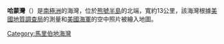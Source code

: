 {{unreferenced|time=2013-10-27T08:41:03+00:00}}
{{coord|74|15|S|110|52|W|source:GNIS|display=title}}

'''哈蒙灣'''（{{lang-en|Harmon Bay}}）是[[南極洲|南極洲]]的海灣，位於[[熊號半島|熊號半島]]的北端，寬約13公里，該海灣根據[[美國地質調查局|美國地質調查局]]的測量和[[美國海軍|美國海軍]]的空中照片被繪入地圖。

{{DEFAULTSORT:Harmon Bay}}
[[Category:馬里伯地海灣|Category:馬里伯地海灣]]


{{MarieByrdLand-geo-stub}}